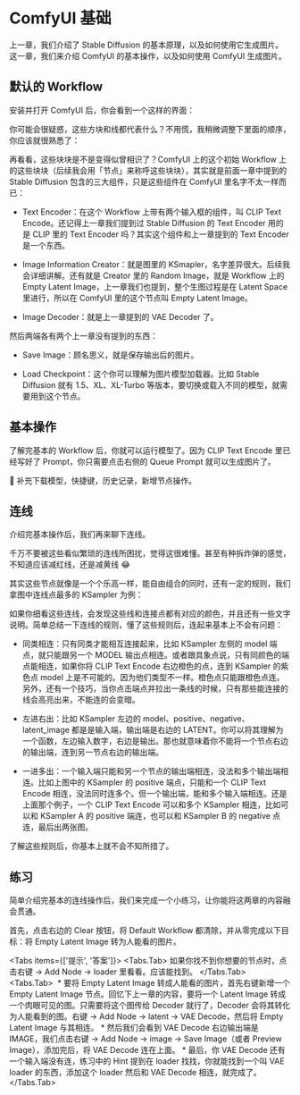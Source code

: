 
# ComfyUI 基础

上一章，我们介绍了 Stable Diffusion 的基本原理，以及如何使用它生成图片。这一章，我们来介绍 ComfyUI 的基本操作，以及如何使用 ComfyUI 生成图片。

## 默认的 Workflow

安装并打开 ComfyUI 后，你会看到一个这样的界面：
<br/>
<PhotoProvider>
  <PhotoView src="/confyui-foundation/001.png">
    <img src="/confyui-foundation/001.png" alt="" />
  </PhotoView>
</PhotoProvider>

你可能会很疑惑，这些方块和线都代表什么？不用慌，我稍微调整下里面的顺序，你应该就很熟悉了：
<br/>
<PhotoProvider>
  <PhotoView src="/confyui-foundation/002.png">
    <img src="/confyui-foundation/002.png" alt="" />
  </PhotoView>
</PhotoProvider>

再看看，这些块块是不是变得似曾相识了？ComfyUI 上的这个初始 Workflow 上的这些块块（后续我会用「节点」来称呼这些块块），其实就是前面一章中提到的 Stable Diffusion 包含的三大组件，只是这些组件在 ComfyUI 里名字不太一样而已：

- Text Encoder：在这个 Workflow 上带有两个输入框的组件，叫 CLIP Text Encode。还记得上一章我们提到过 Stable Diffusion 的 Text Encoder 用的是 CLIP 里的 Text Encoder 吗？其实这个组件和上一章提到的 Text Encoder 是一个东西。

- Image Information Creator：就是图里的 KSmapler，名字差异很大。后续我会详细讲解。还有就是 Creator 里的 Random Image，就是 Workflow 上的 Empty Latent Image，上一章我们也提到，整个生图过程是在 Latent Space 里进行，所以在 ComfyUI 里的这个节点叫 Empty Latent Image。

- Image Decoder：就是上一章提到的 VAE Decoder 了。

然后两端各有两个上一章没有提到的东西：

- Save Image：顾名思义，就是保存输出后的图片。

- Load Checkpoint：这个你可以理解为图片模型加载器。比如 Stable Diffusion 就有 1.5、XL、XL-Turbo 等版本，要切换或载入不同的模型，就需要用到这个节点。

## 基本操作

了解完基本的 Workflow 后，你就可以运行模型了。因为 CLIP Text Encode 里已经写好了 Prompt，你只需要点击右侧的 Queue Prompt 就可以生成图片了。

🚧 补充下载模型，快捷键，历史记录，新增节点操作。

## 连线

介绍完基本操作后，我们再来聊下连线。

千万不要被这些看似繁琐的连线所困扰，觉得这很难懂。甚至有种拆炸弹的感觉，不知道应该减红线，还是减黄线 😂

其实这些节点就像是一个个乐高一样，能自由组合的同时，还有一定的规则，我们拿图中连线点最多的 KSampler 为例：
<br/>
<PhotoProvider>
  <PhotoView src="/confyui-foundation/003.png">
    <img src="/confyui-foundation/003.png" alt="" />
  </PhotoView>
</PhotoProvider>

如果你细看这些连线，会发现这些线和连接点都有对应的颜色，并且还有一些文字说明。简单总结一下连线的规则，懂了这些规则后，连起来基本上不会有问题：

- 同类相连：只有同类才能相互连接起来，比如 KSampler 左侧的 model 端点，就只能跟另一个 MODEL 输出点相连。或者跟具象点说，只有同颜色的端点能相连，如果你将 CLIP Text Encode 右边橙色的点，连到 KSampler 的紫色点 model 上是不可能的。因为他们类型不一样。橙色点只能跟橙色点连。另外，还有一个技巧，当你点击端点并拉出一条线的时候，只有那些能连接的线会高亮出来，不能连的会变暗。

- 左进右出：比如 KSampler 左边的 model、positive、negative、latent_image 都是是输入端，输出端是右边的 LATENT。你可以将其理解为一个函数，左边输入数字，右边是输出。那也就意味着你不能将一个节点右边的输出端，连到另一节点右边的输出端。

- 一进多出：一个输入端只能和另一个节点的输出端相连，没法和多个输出端相连。比如上图中的 KSampler 的 positive 端点，只能和一个 CLIP Text Encode 相连，没法同时连多个。但一个输出端，能和多个输入端相连。还是上面那个例子，一个 CLIP Text Encode 可以和多个 KSampler 相连，比如可以和 KSampler A 的 positive 端连，也可以和 KSampler B 的 negative 点连，最后出两张图。

了解这些规则后，你基本上就不会不知所措了。

## 练习

简单介绍完基本的连线操作后，我们来完成一个小练习，让你能将这两章的内容融会贯通。

首先，点击右边的 Clear 按钮，将 Default Workflow 都清除，并从零完成以下目标：将 Empty Latent Image 转为人能看的图片。

<Tabs items={['提示', '答案']}>
  <Tabs.Tab>
    如果你找不到你想要的节点时，点击右键 → Add Node → loader 里看看。应该能找到。
  </Tabs.Tab>
  <Tabs.Tab>
    <PhotoProvider>
      <PhotoView src="/confyui-foundation/004.png">
        <img src="/confyui-foundation/004.png" alt="" />
      </PhotoView>
    </PhotoProvider>
      * 要将 Empty Latent Image 转成人能看的图片，首先右键新增一个 Empty Latent Image 节点。回忆下上一章的内容，要将一个 Latent Image 转成一个肉眼可见的图。只需要将这个图传给 Decoder 就行了，Decoder 会将其转化为人能看到的图。右键 → Add Node → latent → VAE Decode，然后将 Empty Latent Image 与其相连。
      * 然后我们会看到 VAE Decode 右边输出端是 IMAGE，我们点击右键 → Add Node → image → Save Image（或者 Preview Image），添加完后，将 VAE Decode 连在上面。
      * 最后，你 VAE Decode 还有一个输入端没有连，练习中的 Hint 提到在 loader 找找，你就能找到一个叫 VAE loader 的东西，添加这个 loader 然后和 VAE Decode 相连，就完成了。
  </Tabs.Tab>
</Tabs>


